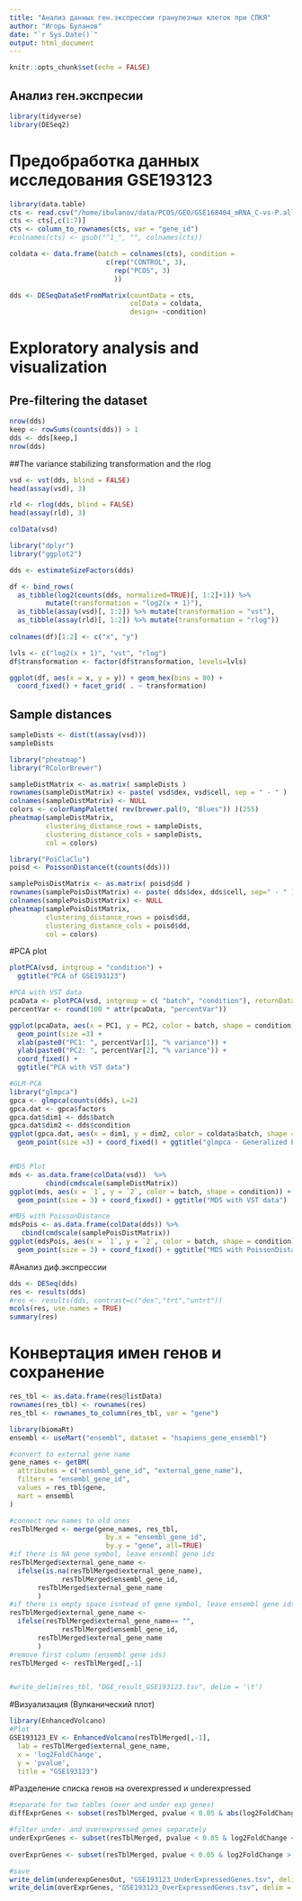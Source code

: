 ```yaml
---
title: "Анализ данных ген.экспрессии гранулезных клеток при СПКЯ"
author: "Игорь Буланов"
date: "`r Sys.Date()`"
output: html_document
---
```


```r
knitr::opts_chunk$set(echo = FALSE)
```

## Анализ ген.экспресии

```r
library(tidyverse)
library(DESeq2)
```

# Предобработка данных исследования GSE193123

```r
library(data.table)
cts <- read.csv("/home/ibulanov/data/PCOS/GEO/GSE168404_mRNA_C-vs-P.all.txt")
cts <- cts[,c(1:7)]
cts <- column_to_rownames(cts, var = "gene_id")
#colnames(cts) <- gsub("^1_", "", colnames(cts))

coldata <- data.frame(batch = colnames(cts), condition = 
                        c(rep("CONTROL", 3),
                          rep("PCOS", 3)
                          ))

dds <- DESeqDataSetFromMatrix(countData = cts,
                              colData = coldata,
                              design= ~condition)

```

# Exploratory analysis and visualization

## Pre-filtering the dataset

```r
nrow(dds)
keep <- rowSums(counts(dds)) > 1
dds <- dds[keep,]
nrow(dds)
```

##The variance stabilizing transformation and the rlog

```r
vsd <- vst(dds, blind = FALSE)
head(assay(vsd), 3)

rld <- rlog(dds, blind = FALSE)
head(assay(rld), 3)

colData(vsd)

library("dplyr")
library("ggplot2")

dds <- estimateSizeFactors(dds)

df <- bind_rows(
  as_tibble(log2(counts(dds, normalized=TRUE)[, 1:2]+1)) %>%
         mutate(transformation = "log2(x + 1)"),
  as_tibble(assay(vsd)[, 1:2]) %>% mutate(transformation = "vst"),
  as_tibble(assay(rld)[, 1:2]) %>% mutate(transformation = "rlog"))
  
colnames(df)[1:2] <- c("x", "y")  

lvls <- c("log2(x + 1)", "vst", "rlog")
df$transformation <- factor(df$transformation, levels=lvls)

ggplot(df, aes(x = x, y = y)) + geom_hex(bins = 80) +
  coord_fixed() + facet_grid( . ~ transformation)  
```

## Sample distances

```r
sampleDists <- dist(t(assay(vsd)))
sampleDists

library("pheatmap")
library("RColorBrewer")

sampleDistMatrix <- as.matrix( sampleDists )
rownames(sampleDistMatrix) <- paste( vsd$dex, vsd$cell, sep = " - " )
colnames(sampleDistMatrix) <- NULL
colors <- colorRampPalette( rev(brewer.pal(9, "Blues")) )(255)
pheatmap(sampleDistMatrix,
         clustering_distance_rows = sampleDists,
         clustering_distance_cols = sampleDists,
         col = colors)

library("PoiClaClu")
poisd <- PoissonDistance(t(counts(dds)))

samplePoisDistMatrix <- as.matrix( poisd$dd )
rownames(samplePoisDistMatrix) <- paste( dds$dex, dds$cell, sep=" - " )
colnames(samplePoisDistMatrix) <- NULL
pheatmap(samplePoisDistMatrix,
         clustering_distance_rows = poisd$dd,
         clustering_distance_cols = poisd$dd,
         col = colors)
```

#PCA plot

```r
plotPCA(vsd, intgroup = "condition") +
  ggtitle("PCA of GSE193123")

#PCA with VST data
pcaData <- plotPCA(vsd, intgroup = c( "batch", "condition"), returnData = TRUE)
percentVar <- round(100 * attr(pcaData, "percentVar"))

ggplot(pcaData, aes(x = PC1, y = PC2, color = batch, shape = condition)) +
  geom_point(size =3) +
  xlab(paste0("PC1: ", percentVar[1], "% variance")) +
  ylab(paste0("PC2: ", percentVar[2], "% variance")) +
  coord_fixed() +
  ggtitle("PCA with VST data")

#GLM-PCA
library("glmpca")
gpca <- glmpca(counts(dds), L=2)
gpca.dat <- gpca$factors
gpca.dat$dim1 <- dds$batch
gpca.dat$dim2 <- dds$condition
ggplot(gpca.dat, aes(x = dim1, y = dim2, color = coldata$batch, shape = coldata$condition)) +
  geom_point(size =3) + coord_fixed() + ggtitle("glmpca - Generalized PCA")


#MDS Plot
mds <- as.data.frame(colData(vsd))  %>%
         cbind(cmdscale(sampleDistMatrix))
ggplot(mds, aes(x = `1`, y = `2`, color = batch, shape = condition)) +
  geom_point(size = 3) + coord_fixed() + ggtitle("MDS with VST data")

#MDS with PoissonDistance
mdsPois <- as.data.frame(colData(dds)) %>%
   cbind(cmdscale(samplePoisDistMatrix))
ggplot(mdsPois, aes(x = `1`, y = `2`, color = batch, shape = condition)) +
  geom_point(size = 3) + coord_fixed() + ggtitle("MDS with PoissonDistances")
```

#Анализ диф.экспрессии

```r
dds <- DESeq(dds)
res <- results(dds)
#res <- results(dds, contrast=c("dex","trt","untrt"))
mcols(res, use.names = TRUE)
summary(res)
```

# Конвертация имен генов и сохранение

```r
res_tbl <- as.data.frame(res@listData)
rownames(res_tbl) <- rownames(res)
res_tbl <- rownames_to_column(res_tbl, var = "gene")

library(biomaRt)
ensembl <- useMart("ensembl", dataset = "hsapiens_gene_ensembl")

#convert to external gene name
gene_names <- getBM(
  attributes = c("ensembl_gene_id", "external_gene_name"),
  filters = "ensembl_gene_id",
  values = res_tbl$gene,
  mart = ensembl
)

#connect new names to old ones
resTblMerged <- merge(gene_names, res_tbl,
                        by.x = "ensembl_gene_id",
                        by.y = "gene", all=TRUE)
#if there is NA gene symbol, leave ensembl gene ids
resTblMerged$external_gene_name <-
  ifelse(is.na(resTblMerged$external_gene_name),
             resTblMerged$ensembl_gene_id,
       resTblMerged$external_gene_name
       )
#if there is empty space isntead of gene symbol, leave ensembl gene ids
resTblMerged$external_gene_name <-
  ifelse(resTblMerged$external_gene_name== "",
             resTblMerged$ensembl_gene_id,
       resTblMerged$external_gene_name
       )
#remove first column (ensembl gene ids)
resTblMerged <- resTblMerged[,-1]


#write_delim(res_tbl, "DGE_result_GSE193123.tsv", delim = '\t')

```

#Визуализация (Вулканический плот)

```r
library(EnhancedVolcano)
#Plot
GSE193123_EV <- EnhancedVolcano(resTblMerged[,-1],
  lab = resTblMerged$external_gene_name,
  x = 'log2FoldChange',
  y = 'pvalue',
  title = "GSE193123")
```

#Разделение списка генов на overexpressed и underexpressed
```r
#separate for two tables (over and under exp genes)
diffExprGenes <- subset(resTblMerged, pvalue < 0.05 & abs(log2FoldChange) > 1)

#filter under- and overexpressed genes separately
underExprGenes <- subset(resTblMerged, pvalue < 0.05 & log2FoldChange < -1) |> arrange(log2FoldChange) |> dplyr::select(external_gene_name, log2FoldChange, pvalue)
  
overExprGenes <- subset(resTblMerged, pvalue < 0.05 & log2FoldChange > 1) |> arrange(desc(log2FoldChange)) |> dplyr::select(external_gene_name, log2FoldChange, pvalue)

#save
write_delim(underexpGenesOut, "GSE193123_UnderExpressedGenes.tsv", delim = '\t')
write_delim(overExprGenes, "GSE193123_OverExpressedGenes.tsv", delim = '\t')
```

